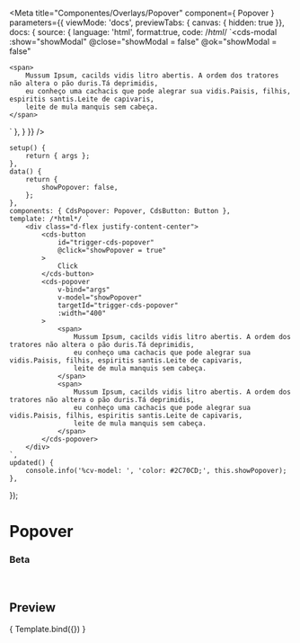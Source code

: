 
<Meta
	title="Componentes/Overlays/Popover"
	component={ Popover }
	parameters={{
		viewMode: 'docs',
		previewTabs: { canvas: { hidden: true }},
		docs: {
			source: {
				language: 'html',
				format:true,
				code: /*html*/ 
`<cds-modal
	:show="showModal"
	@close="showModal = false"
	@ok="showModal = false"
>
	<span>
		Mussum Ipsum, cacilds vidis litro abertis. A ordem dos tratores não altera o pão duris.Tá deprimidis,
		eu conheço uma cachacis que pode alegrar sua vidis.Paisis, filhis, espiritis santis.Leite de capivaris,
		leite de mula manquis sem cabeça.
	</span>
</cds-modal>`
			},
		}
	}}
/>

	setup() {
		return { args };
	},
	data() {
		return {
			showPopover: false,
		};
	},
	components: { CdsPopover: Popover, CdsButton: Button },
	template: /*html*/ `
		<div class="d-flex justify-content-center">
			<cds-button
				id="trigger-cds-popover"
				@click="showPopover = true"
			>
				Click
			</cds-button>
			<cds-popover
				v-bind="args"
				v-model="showPopover"
				targetId="trigger-cds-popover"
				:width="400"
			>
				<span>
					Mussum Ipsum, cacilds vidis litro abertis. A ordem dos tratores não altera o pão duris.Tá deprimidis,
					eu conheço uma cachacis que pode alegrar sua vidis.Paisis, filhis, espiritis santis.Leite de capivaris,
					leite de mula manquis sem cabeça.
				</span>
				<span>
					Mussum Ipsum, cacilds vidis litro abertis. A ordem dos tratores não altera o pão duris.Tá deprimidis,
					eu conheço uma cachacis que pode alegrar sua vidis.Paisis, filhis, espiritis santis.Leite de capivaris,
					leite de mula manquis sem cabeça.
				</span>
			</cds-popover>
		</div>
	`,
	updated() {
		console.info('%cv-model: ', 'color: #2C70CD;', this.showPopover);
	},
});

# Popover

### Beta


<br />

## Preview

<Canvas>
	<Story
		name="Popover"
	>
		{ Template.bind({}) }
	</Story>
</Canvas>

<ArgsTable story="Popover" />